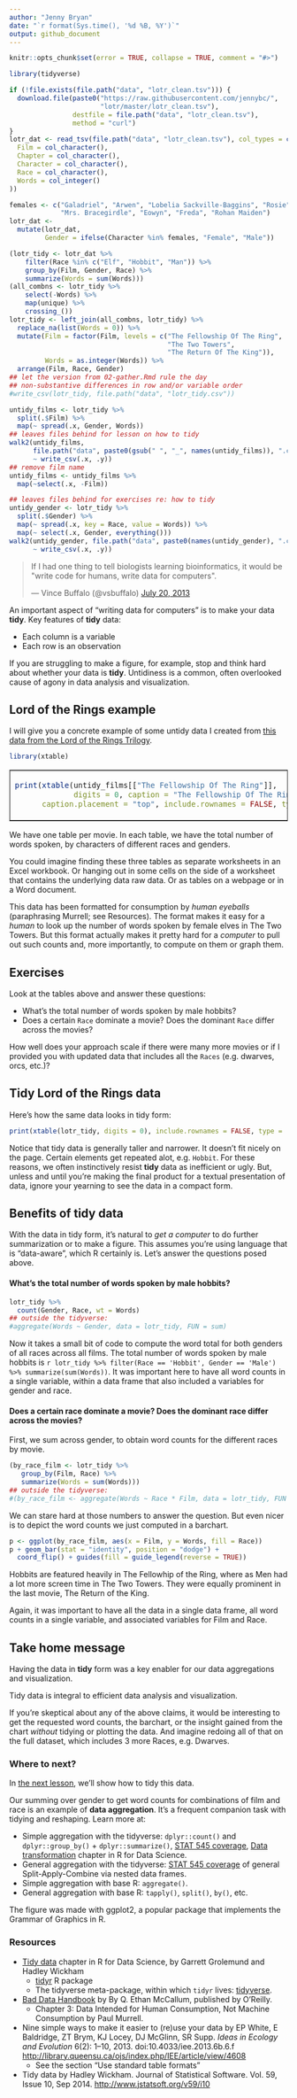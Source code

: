```yaml
---
author: "Jenny Bryan"
date: "`r format(Sys.time(), '%d %B, %Y')`"
output: github_document
---
```


```r
knitr::opts_chunk$set(error = TRUE, collapse = TRUE, comment = "#>")
```

```r
library(tidyverse)

if (!file.exists(file.path("data", "lotr_clean.tsv"))) {
  download.file(paste0("https://raw.githubusercontent.com/jennybc/",
                       "lotr/master/lotr_clean.tsv"), 
                destfile = file.path("data", "lotr_clean.tsv"),
                method = "curl")
}
lotr_dat <- read_tsv(file.path("data", "lotr_clean.tsv"), col_types = cols(
  Film = col_character(),
  Chapter = col_character(),
  Character = col_character(),
  Race = col_character(),
  Words = col_integer()
))

females <- c("Galadriel", "Arwen", "Lobelia Sackville-Baggins", "Rosie",
             "Mrs. Bracegirdle", "Eowyn", "Freda", "Rohan Maiden")
lotr_dat <-
  mutate(lotr_dat,
         Gender = ifelse(Character %in% females, "Female", "Male"))

(lotr_tidy <- lotr_dat %>%
    filter(Race %in% c("Elf", "Hobbit", "Man")) %>%
    group_by(Film, Gender, Race) %>%
    summarize(Words = sum(Words)))
(all_combns <- lotr_tidy %>% 
    select(-Words) %>% 
    map(unique) %>% 
    crossing_())
lotr_tidy <- left_join(all_combns, lotr_tidy) %>% 
  replace_na(list(Words = 0)) %>% 
  mutate(Film = factor(Film, levels = c("The Fellowship Of The Ring",
                                        "The Two Towers",
                                        "The Return Of The King")),
         Words = as.integer(Words)) %>% 
  arrange(Film, Race, Gender)
## let the version from 02-gather.Rmd rule the day
## non-substantive differences in row and/or variable order
#write_csv(lotr_tidy, file.path("data", "lotr_tidy.csv"))
```

```r
untidy_films <- lotr_tidy %>% 
  split(.$Film) %>%
  map(~ spread(.x, Gender, Words))
## leaves files behind for lesson on how to tidy
walk2(untidy_films,
      file.path("data", paste0(gsub(" ", "_", names(untidy_films)), ".csv")),
      ~ write_csv(.x, .y))
## remove film name
untidy_films <- untidy_films %>% 
  map(~select(.x, -Film))
```

```r
## leaves files behind for exercises re: how to tidy
untidy_gender <- lotr_tidy %>% 
  split(.$Gender) %>% 
  map(~ spread(.x, key = Race, value = Words)) %>% 
  map(~ select(.x, Gender, everything()))
walk2(untidy_gender, file.path("data", paste0(names(untidy_gender), ".csv")),
      ~ write_csv(.x, .y))
```

<blockquote class="twitter-tweet" lang="en"><p>If I had one thing to tell biologists learning bioinformatics, it would be &quot;write code for humans, write data for computers&quot;.</p>&mdash; Vince Buffalo (@vsbuffalo) <a href="https://twitter.com/vsbuffalo/statuses/358699162679787521">July 20, 2013</a></blockquote>

An important aspect of "writing data for computers" is to make your data __tidy__. Key features of __tidy__ data:

  * Each column is a variable
  * Each row is an observation

If you are struggling to make a figure, for example, stop and think hard about whether your data is __tidy__. Untidiness is a common, often overlooked cause of agony in data analysis and visualization.

## Lord of the Rings example

I will give you a concrete example of some untidy data I created from [this data from the Lord of the Rings Trilogy](https://github.com/jennybc/lotr).

```r
library(xtable)
```
<table border = 1>
<tr>
<td>
```r
print(xtable(untidy_films[["The Fellowship Of The Ring"]],
             digits = 0, caption = "The Fellowship Of The Ring"),
      caption.placement = "top", include.rownames = FALSE, type = 'html')
```
</td>
<td>
```r
print(xtable(untidy_films[["The Two Towers"]],
             digits = 0, caption = "The Two Towers"),
      caption.placement = "top", include.rownames = FALSE, type = 'html')
```
</td>
<td>
```r
print(xtable(untidy_films[["The Return Of The King"]],
             digits = 0, caption = "The Return Of The King"),
      caption.placement = "top", include.rownames = FALSE, type = 'html')
```
</td>
</tr>
</table>

We have one table per movie. In each table, we have the total number of words spoken, by characters of different races and genders.

You could imagine finding these three tables as separate worksheets in an Excel workbook. Or hanging out in some cells on the side of a worksheet that contains the underlying data raw data. Or as tables on a webpage or in a Word document.

This data has been formatted for consumption by *human eyeballs* (paraphrasing Murrell; see Resources). The format makes it easy for a *human* to look up the number of words spoken by female elves in The Two Towers. But this format actually makes it pretty hard for a *computer* to pull out such counts and, more importantly, to compute on them or graph them.

## Exercises

Look at the tables above and answer these questions:

  * What's the total number of words spoken by male hobbits?
  * Does a certain `Race` dominate a movie? Does the dominant `Race` differ across the movies?
  
How well does your approach scale if there were many more movies or if I provided you with updated data that includes all the `Races` (e.g. dwarves, orcs, etc.)?

## Tidy Lord of the Rings data

Here's how the same data looks in tidy form:

```r
print(xtable(lotr_tidy, digits = 0), include.rownames = FALSE, type = 'html')
```

Notice that tidy data is generally taller and narrower. It doesn't fit nicely on the page. Certain elements get repeated alot, e.g. `Hobbit`. For these reasons, we often instinctively resist __tidy__ data as inefficient or ugly. But, unless and until you're making the final product for a textual presentation of data, ignore your yearning to see the data in a compact form.

## Benefits of tidy data

With the data in tidy form, it's natural to *get a computer* to do further summarization or to make a figure. This assumes you're using language that is "data-aware", which R certainly is. Let's answer the questions posed above.

#### What's the total number of words spoken by male hobbits?

```r
lotr_tidy %>% 
  count(Gender, Race, wt = Words)
## outside the tidyverse:
#aggregate(Words ~ Gender, data = lotr_tidy, FUN = sum)
```

Now it takes a small bit of code to compute the word total for both genders of all races across all films. The total number of words spoken by male hobbits is `r lotr_tidy %>% filter(Race == 'Hobbit', Gender == 'Male') %>% summarize(sum(Words))`. It was important here to have all word counts in a single variable, within a data frame that also included a variables for gender and race.

#### Does a certain race dominate a movie? Does the dominant race differ across the movies?

First, we sum across gender, to obtain word counts for the different races by movie.

```r
(by_race_film <- lotr_tidy %>% 
   group_by(Film, Race) %>% 
   summarize(Words = sum(Words)))
## outside the tidyverse:
#(by_race_film <- aggregate(Words ~ Race * Film, data = lotr_tidy, FUN = sum))
```
We can stare hard at those numbers to answer the question. But even nicer is to depict the word counts we just computed in a barchart. 

```r
p <- ggplot(by_race_film, aes(x = Film, y = Words, fill = Race))
p + geom_bar(stat = "identity", position = "dodge") +
  coord_flip() + guides(fill = guide_legend(reverse = TRUE))
```

Hobbits are featured heavily in The Fellowhip of the Ring, where as Men had a lot more screen time in The Two Towers. They were equally prominent in the last movie, The Return of the King.

Again, it was important to have all the data in a single data frame, all word counts in a single variable, and associated variables for Film and Race.

## Take home message

Having the data in __tidy__ form was a key enabler for our data aggregations and visualization.

Tidy data is integral to efficient data analysis and visualization.

If you're skeptical about any of the above claims, it would be interesting to get the requested word counts, the barchart, or the insight gained from the chart *without* tidying or plotting the data. And imagine redoing all of that on the full dataset, which includes 3 more Races, e.g. Dwarves.

### Where to next?

In [the next lesson](02-gather.md), we'll show how to tidy this data.

Our summing over gender to get word counts for combinations of film and race is an example of __data aggregation__. It's a frequent companion task with tidying and reshaping. Learn more at:

  * Simple aggregation with the tidyverse: `dplyr::count()` and `dplyr::group_by()` + `dplyr::summarize()`, [STAT 545 coverage](http://stat545.com/block010_dplyr-end-single-table.html#group_by-is-a-mighty-weapon), [Data transformation](http://r4ds.had.co.nz/transform.html) chapter in R for Data Science.
  * General aggregation with the tidyverse: [STAT 545 coverage](http://stat545.com/block024_group-nest-split-map.html) of general Split-Apply-Combine via nested data frames.
  * Simple aggregation with base R: `aggregate()`.
  * General aggregation with base R: `tapply()`, `split()`, `by()`, etc.

The figure was made with ggplot2, a popular package that implements the Grammar of Graphics in R.

### Resources

  * [Tidy data](http://r4ds.had.co.nz/tidy-data.html) chapter in R for Data Science, by Garrett Grolemund and Hadley Wickham
    - [tidyr](https://github.com/hadley/tidyr) R package
    - The tidyverse meta-package, within which `tidyr` lives: [tidyverse](https://github.com/hadley/tidyverse).
  * [Bad Data Handbook](http://shop.oreilly.com/product/0636920024422.do) by By Q. Ethan McCallum, published by O'Reilly.
    - Chapter 3: Data Intended for Human Consumption, Not Machine Consumption by Paul Murrell.
  * Nine simple ways to make it easier to (re)use your data by EP White, E Baldridge, ZT Brym, KJ Locey, DJ McGlinn, SR Supp. *Ideas in Ecology and Evolution* 6(2): 1–10, 2013. doi:10.4033/iee.2013.6b.6.f <http://library.queensu.ca/ojs/index.php/IEE/article/view/4608>
    - See the section "Use standard table formats"
  * Tidy data by Hadley Wickham. Journal of Statistical Software. Vol. 59, Issue 10, Sep 2014. <http://www.jstatsoft.org/v59/i10>
